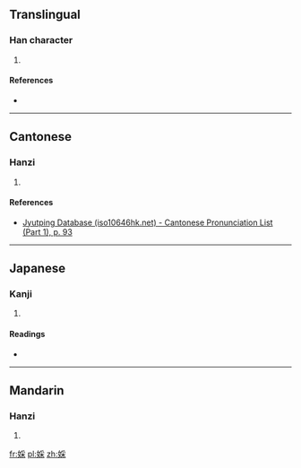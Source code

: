==Translingual==

===Han character===
{{Han char|rn=38|rad=女|as=08|sn=11|four=4249<sub>4</sub>|canj=女月木 (VBD)|ids=⿰[[女]][[采]]}}

# {{defn|Han|sort=女08}}

====References====
* {{Han ref|kx=0264.080|dkj=06392|hdz=21060.030|uh=5A47|ud=23111|bh=D4EA|bd=54506}}

----

==Cantonese==

===Hanzi===
{{yue-hanzi|jyut=[[coi2]]|y=choi2}}

# {{defn|lang=yue|sort=女08}}

====References====
* [http://www.iso10646hk.net/jp/document/download.jsp Jyutping Database (iso10646hk.net) - Cantonese Pronunciation List (Part 1), p. 93]

----

==Japanese==

===Kanji===
{{ja-kanji|grade=|rs=女08}}

# {{defn|lang=ja|sort=女08}}

====Readings====
* {{ja-readings|on=[[さい]] (sai)|kun=[[うねめ]] (uneme)}}

----

==Mandarin==

===Hanzi===
{{cmn-hanzi|pin=[[cǎi]] ([[cai3]])|wg=ts'ai<sup>3</sup>}}

# {{defn|lang=cmn|sort=女08}}

[[fr:婇]]
[[pl:婇]]
[[zh:婇]]